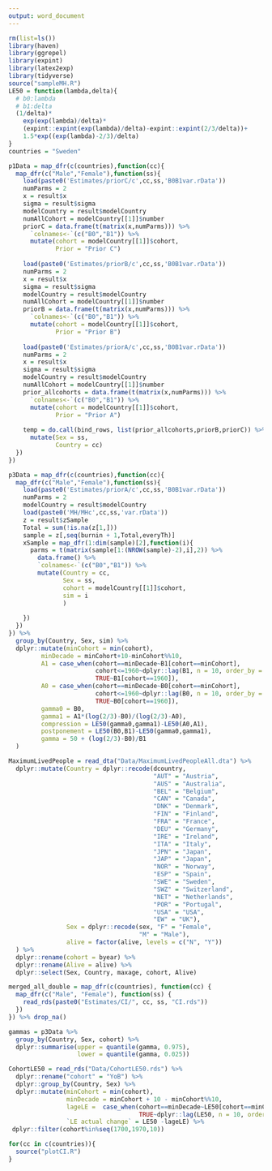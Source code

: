 ---
output: word_document
---

```{r, echo = FALSE, results = 'asis', warning=FALSE, message=FALSE}
rm(list=ls())
library(haven)
library(ggrepel)
library(expint)
library(latex2exp)
library(tidyverse)
source("sampleMH.R")
LE50 = function(lambda,delta){
  # b0:lambda 
  # b1:delta
  (1/delta)*
    exp(exp(lambda)/delta)*
    (expint::expint(exp(lambda)/delta)-expint::expint(2/3/delta))+
    1.5*exp((exp(lambda)-2/3)/delta)
} 
countries = "Sweden"

p1Data = map_dfr(c(countries),function(cc){
  map_dfr(c("Male","Female"),function(ss){
    load(paste0('Estimates/priorC/c',cc,ss,'B0B1var.rData'))
    numParms = 2
    x = result$x
    sigma = result$sigma
    modelCountry = result$modelCountry
    numAllCohort = modelCountry[[1]]$number
    priorC = data.frame(t(matrix(x,numParms))) %>% 
      `colnames<-`(c("B0","B1")) %>%
      mutate(cohort = modelCountry[[1]]$cohort,
             Prior = "Prior C")
    
    load(paste0('Estimates/priorB/c',cc,ss,'B0B1var.rData'))
    numParms = 2
    x = result$x
    sigma = result$sigma
    modelCountry = result$modelCountry
    numAllCohort = modelCountry[[1]]$number
    priorB = data.frame(t(matrix(x,numParms))) %>% 
      `colnames<-`(c("B0","B1")) %>%
      mutate(cohort = modelCountry[[1]]$cohort,
             Prior = "Prior B")
    
    load(paste0('Estimates/priorA/c',cc,ss,'B0B1var.rData'))
    numParms = 2
    x = result$x
    sigma = result$sigma
    modelCountry = result$modelCountry
    numAllCohort = modelCountry[[1]]$number
    prior_allcohorts = data.frame(t(matrix(x,numParms))) %>% 
      `colnames<-`(c("B0","B1")) %>%
      mutate(cohort = modelCountry[[1]]$cohort,
             Prior = "Prior A")
    
    temp = do.call(bind_rows, list(prior_allcohorts,priorB,priorC)) %>%
      mutate(Sex = ss,
             Country = cc)
  })
})

p3Data = map_dfr(c(countries),function(cc){
  map_dfr(c("Male","Female"),function(ss){
    load(paste0('Estimates/priorA/c',cc,ss,'B0B1var.rData'))
    numParms = 2
    modelCountry = result$modelCountry
    load(paste0('MH/MHc',cc,ss,'var.rData'))
    z = result$zSample
    Total = sum(!is.na(z[1,]))
    sample = z[,seq(burnin + 1,Total,everyTh)]
    xSample = map_dfr(1:dim(sample)[2],function(i){
      parms = t(matrix(sample[1:(NROW(sample)-2),i],2)) %>%
        data.frame() %>% 
        `colnames<-`(c("B0","B1")) %>%
        mutate(Country = cc,
               Sex = ss,
               cohort = modelCountry[[1]]$cohort,
               sim = i
               )
      
    })    
  })
}) %>%
  group_by(Country, Sex, sim) %>%
  dplyr::mutate(minCohort = min(cohort),
         minDecade = minCohort+10-minCohort%%10,
         A1 = case_when(cohort==minDecade~B1[cohort==minCohort],
                        cohort<=1960~dplyr::lag(B1, n = 10, order_by = cohort),
                        TRUE~B1[cohort==1960]),
         A0 = case_when(cohort==minDecade~B0[cohort==minCohort],
                        cohort<=1960~dplyr::lag(B0, n = 10, order_by = cohort),
                        TRUE~B0[cohort==1960]),
         gamma0 = B0,
         gamma1 = A1*(log(2/3)-B0)/(log(2/3)-A0),
         compression = LE50(gamma0,gamma1)-LE50(A0,A1),
         postponement = LE50(B0,B1)-LE50(gamma0,gamma1),
         gamma = 50 + (log(2/3)-B0)/B1
  ) 

MaximumLivedPeople = read_dta("Data/MaximumLivedPeopleAll.dta") %>%
  dplyr::mutate(Country = dplyr::recode(dcountry, 
                                        "AUT" = "Austria",
                                        "AUS" = "Australia",
                                        "BEL" = "Belgium",
                                        "CAN" = "Canada",
                                        "DNK" = "Denmark",
                                        "FIN" = "Finland",
                                        "FRA" = "France",
                                        "DEU" = "Germany",
                                        "IRE" = "Ireland",
                                        "ITA" = "Italy",
                                        "JPN" = "Japan",
                                        "JAP" = "Japan",
                                        "NOR" = "Norway",
                                        "ESP" = "Spain",
                                        "SWE" = "Sweden",
                                        "SWZ" = "Switzerland",
                                        "NET" = "Netherlands",
                                        "POR" = "Portugal",
                                        "USA" = "USA",
                                        "EW" = "UK"),
                Sex = dplyr::recode(sex, "F" = "Female",
                                    "M" = "Male"), 
                alive = factor(alive, levels = c("N", "Y"))
  ) %>%
  dplyr::rename(cohort = byear) %>% 
  dplyr::rename(Alive = alive) %>% 
  dplyr::select(Sex, Country, maxage, cohort, Alive)

merged_all_double = map_dfr(c(countries), function(cc) {
  map_dfr(c("Male", "Female"), function(ss) {
    read_rds(paste0("Estimates/CI/", cc, ss, "CI.rds")) 
  })
}) %>% drop_na()

gammas = p3Data %>%
  group_by(Country, Sex, cohort) %>%
  dplyr::summarise(upper = quantile(gamma, 0.975),
                   lower = quantile(gamma, 0.025))

CohortLE50 = read_rds("Data/CohortLE50.rds") %>%
  dplyr::rename("cohort" = "YoB") %>%
  dplyr::group_by(Country, Sex) %>%
  dplyr::mutate(minCohort = min(cohort),
                minDecade = minCohort + 10 - minCohort%%10,
                lageLE =  case_when(cohort==minDecade~LE50[cohort==minCohort],
                                    TRUE~dplyr::lag(LE50, n = 10, order_by = cohort)),
                `LE actual change` = LE50 -lageLE) %>%
 dplyr::filter(cohort%in%seq(1700,1970,10))
```

```{r echo=FALSE, fig.asp=1.2, fig.show='hold', fig.width=12, message=FALSE, warning=FALSE, dpi=300}
for(cc in c(countries)){
  source("plotCI.R")
}
```